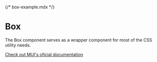 {/* box-example.mdx */}


<Meta title='Atoms/Box Example/Docs' />

# Box

The Box component serves as a wrapper component for most of the CSS utility needs.

[Check out MUI's oficial documentation](https://mui.com/system/react-box/)
